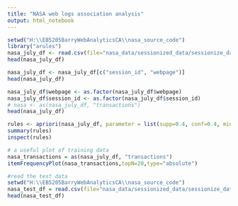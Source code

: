 ```yaml
---
title: "NASA web logs association analysis"
output: html_notebook
---
```



```r
setwd("H:\\EB5205BarryWebAnalyticsCA\\nasa_source_code")
library("arules")
nasa_july_df <- read.csv(file="nasa_data/sessionized_data/sessionize_date_july.csv", header=TRUE, sep=",")
head(nasa_july_df)
```

```r
nasa_july_df <- nasa_july_df[c("session_id", "webpage")]
head(nasa_july_df)
```

```r
nasa_july_df$webpage <- as.factor(nasa_july_df$webpage)
nasa_july_df$session_id <- as.factor(nasa_july_df$session_id)
# nasa <- as(nasa_july_df, "transactions")
head(nasa_july_df)
```
```r
rules <- apriori(nasa_july_df, parameter = list(supp=0.4, conf=0.4, minlen=2))
summary(rules)
inspect(rules)
```
```r
# a useful plot of training data
nasa_transactions = as(nasa_july_df, "transactions")
itemFrequencyPlot(nasa_transactions,topN=20,type="absolute")
```
```r
#read the test data
setwd("H:\\EB5205BarryWebAnalyticsCA\\nasa_source_code")
nasa_test_df = read.csv(file="nasa_data/sessionized_data/sessionize_date_aug.csv", header=TRUE, sep=",");
head(nasa_test_df)
```






